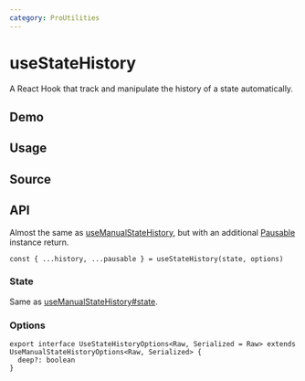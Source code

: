 ```yaml
---
category: ProUtilities
---
```


# useStateHistory


<HooksType category={frontmatter.category} pausable />

A React Hook that track and manipulate the history of a state automatically.

## Demo


<App />

## Usage



## Source


<Source />

## API

Almost the same as [useManualStateHistory](/reference/use-manual-state-history), but with an additional [Pausable](/docs/features/pausable) instance return.


<Tip type="pausable" />

```tsx
const { ...history, ...pausable } = useStateHistory(state, options)
```

### State

Same as [useManualStateHistory#state](/reference/use-manual-state-history/#state).

### Options

```tsx
export interface UseStateHistoryOptions<Raw, Serialized = Raw> extends UseManualStateHistoryOptions<Raw, Serialized> {
  deep?: boolean
}
```
